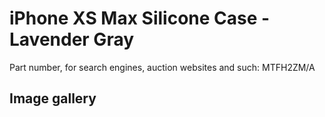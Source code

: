 
# iPhone XS Max Silicone Case - Lavender Gray

Part number, for search engines, auction websites and such: MTFH2ZM/A

## Image gallery

<div style={{ width: "768px" }}>
  <GalleryComponent
    images={[
      {
        original: "/everysource/MTFH2.png",
        thumbnail: "/everypreview/MTFH2.png",
      },
      {
        original: "/everysource/MTFH2_AV1_GOLD.png",
        thumbnail: "/everypreview/MTFH2_AV1_GOLD.png",
      },
      {
        original: "/everysource/MTFH2_AV1_SILVER.png",
        thumbnail: "/everypreview/MTFH2_AV1_SILVER.png",
      },
      {
        original: "/everysource/MTFH2_AV1_SPACE_GRAY.png",
        thumbnail: "/everypreview/MTFH2_AV1_SPACE_GRAY.png",
      },
      {
        original: "/everysource/MTFH2_AV2.png",
        thumbnail: "/everypreview/MTFH2_AV2.png",
      }
    ]}
  />
</div>